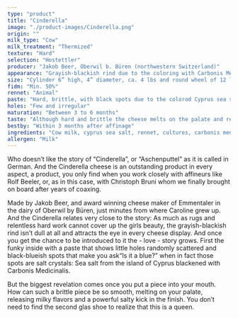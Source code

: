 ```yaml
---
type: "product"
title: "Cinderella"
image: "./product-images/Cinderella.png"
origin: ""
milk_type: "Cow"
milk_treatment: "Thermized"
texture: "Hard"
selection: "Hostettler"
producer: "Jakob Beer, Oberwil b. Büren (northwestern Switzerland)"
appearance: "Grayish-blackish rind due to the coloring with Carbonis Medicinalis"
size: "Cylinder 6” high, 4” diameter, ca. 4 lbs and round wheel of 12 lbs."
fidm: "Min. 50%"
rennet: "Animal"
paste: "Hard, brittle, with black spots due to the colorod Cyprus sea salt."
holes: "Few and irregular"
maturation: "Between 3 to 6 months"
taste: "Although hard and brittle the cheese melts on the palate and releases a fine salt kick with a long finish."
bestby: "Within 3 months after affinage"
ingredients: "Cow milk, cyprus sea salt, rennet, cultures, carbonis medicinalis"
allergen: "Milk"
---
```


Who doesn’t like the story of “Cinderella”, or “Aschenputtel” as it is called in German. And the Cinderella cheese is an outstanding product in every aspect, a product, you only find when you work closely with affineurs like Rolf Beeler, or, as in this case, with Christoph Bruni whom we finally brought on board after years of coaxing.

Made by Jakob Beer, and award winning cheese maker of Emmentaler in the dairy of Oberwil by Büren, just minutes from where Caroline grew up. And the Cinderella relates very close to the story: As much as rugs and relentless hard work cannot cover up the girls beauty, the grayish-blackish rind isn’t dull at all and attracts the eye in every cheese display. And once you get the chance to be introduced to it the - love - story grows. First the funky inside with a paste that shows little holes randomly scattered and black-blueish spots that make you ask“Is it a blue?” when in fact those spots are salt crystals: Sea salt from the island of Cyprus blackened with Carbonis Medicinalis.

But the biggest revelation comes once you put a piece into your mouth. How can such a brittle piece be so smooth, melting on your palate, releasing milky flavors and a powerful salty kick in the finish. You don’t need to find the second glas shoe to realize that this is a queen.